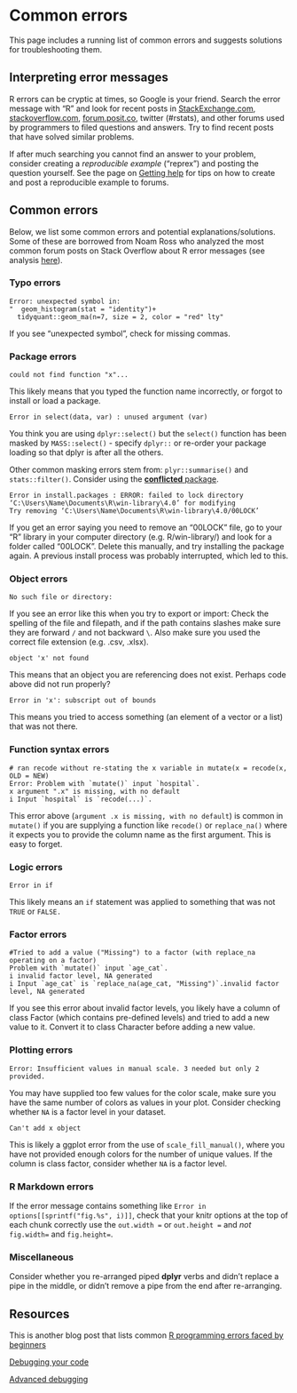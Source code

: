 
# Common errors  

This page includes a running list of common errors and suggests solutions for troubleshooting them.  


## Interpreting error messages  

R errors can be cryptic at times, so Google is your friend. Search the error message with "R" and look for recent posts in [StackExchange.com](www.StackExchange.com), [stackoverflow.com](https://stackoverflow.com/), [forum.posit.co](forum.posit.co), twitter (#rstats), and other forums used by programmers to filed questions and answers. Try to find recent posts that have solved similar problems.  

If after much searching you cannot find an answer to your problem, consider creating a *reproducible example* ("reprex") and posting the question yourself. See the page on [Getting help](help.qmd) for tips on how to create and post a reproducible example to forums. 


## Common errors  

Below, we list some common errors and potential explanations/solutions. Some of these are borrowed from Noam Ross who analyzed the most common forum posts on Stack Overflow about R error messages (see analysis [here](https://github.com/noamross/zero-dependency-problems/blob/master/misc/stack-overflow-common-r-errors.md)).  


### Typo errors {.unnumbered}  

```
Error: unexpected symbol in:
"  geom_histogram(stat = "identity")+
  tidyquant::geom_ma(n=7, size = 2, color = "red" lty"
```
If you see "unexpected symbol", check for missing commas.  



### Package errors {.unnumbered}  

```
could not find function "x"...
```
This likely means that you typed the function name incorrectly, or forgot to install or load a package.


```
Error in select(data, var) : unused argument (var)
```
You think you are using `dplyr::select()` but the `select()` function has been masked by `MASS::select()` - specify `dplyr::` or re-order your package loading so that dplyr is after all the others.

Other common masking errors stem from: `plyr::summarise()` and `stats::filter()`. Consider using the [**conflicted** package](https://www.tidyverse.org/blog/2018/06/conflicted/).




```
Error in install.packages : ERROR: failed to lock directory ‘C:\Users\Name\Documents\R\win-library\4.0’ for modifying
Try removing ‘C:\Users\Name\Documents\R\win-library\4.0/00LOCK’
```

If you get an error saying you need to remove an "00LOCK" file, go to your "R" library in your computer directory (e.g. R/win-library/) and look for a folder called "00LOCK". Delete this manually, and try installing the package again. A previous install process was probably interrupted, which led to this.  




### Object errors {.unnumbered}  

```
No such file or directory:
```
If you see an error like this when you try to export or import: Check the spelling of the file and filepath, and if the path contains slashes make sure they are forward `/` and not backward `\`. Also make sure you used the correct file extension (e.g. .csv, .xlsx).  


```
object 'x' not found 
```
This means that an object you are referencing does not exist. Perhaps code above did not run properly?  


```
Error in 'x': subscript out of bounds
```
This means you tried to access something (an element of a vector or a list) that was not there.  




### Function syntax errors {.unnumbered}

```
# ran recode without re-stating the x variable in mutate(x = recode(x, OLD = NEW)
Error: Problem with `mutate()` input `hospital`.
x argument ".x" is missing, with no default
i Input `hospital` is `recode(...)`.
```
This error above (`argument .x is missing, with no default`) is common in `mutate()` if you are supplying a function like `recode()` or `replace_na()` where it expects you to provide the column name as the first argument. This is easy to forget.  



### Logic errors {.unnumbered}  

```
Error in if
```

This likely means an `if` statement was applied to something that was not `TRUE` or `FALSE.`  


### Factor errors {.unnumbered}  

```
#Tried to add a value ("Missing") to a factor (with replace_na operating on a factor)
Problem with `mutate()` input `age_cat`.
i invalid factor level, NA generated
i Input `age_cat` is `replace_na(age_cat, "Missing")`.invalid factor level, NA generated
```
If you see this error about invalid factor levels, you likely have a column of class Factor (which contains pre-defined levels) and tried to add a new value to it. Convert it to class Character before adding a new value.  


### Plotting errors {.unnumbered}  

`Error: Insufficient values in manual scale. 3 needed but only 2 provided.`

You may have supplied too few values for the color scale, make sure you have the same number of colors as values in your plot. Consider checking whether `NA` is a factor level in your dataset.

```
Can't add x object
```

This is likely a ggplot error from the use of `scale_fill_manual()`, where you have not provided enough colors for the number of unique values. If the column is class factor, consider whether `NA` is a factor level.


### R Markdown errors {.unnumbered}  

If the error message contains something like `Error in options[[sprintf("fig.%s", i)]]`, check that your knitr options at the top of each chunk correctly use the `out.width = ` or `out.height = ` and *not* `fig.width=` and `fig.height=`.

### Miscellaneous {.unnumbered}  

Consider whether you re-arranged piped **dplyr** verbs and didn't replace a pipe in the middle, or didn't remove a pipe from the end after re-arranging.

 


<!-- ======================================================= -->
## Resources { }

This is another blog post that lists common [R programming errors faced by beginners](https://www.r-bloggers.com/2016/06/common-r-programming-errors-faced-by-beginners/)

[Debugging your code](https://rstats.wtf/debugging-r)

[Advanced debugging](https://adv-r.hadley.nz/debugging.html)

